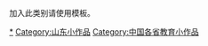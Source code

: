 {{hiddencat}}
{{Catnav|頁面分類|各種主題的頁面分類|依中国各省来作的分类|中国各省教育|山东教育}}

加入此类别请使用{{tl|山东教育小作品}}模板。

[[Category:山东教育|*]]
[[Category:山东小作品|Category:山东小作品]]
[[Category:中国各省教育小作品|Category:中国各省教育小作品]]